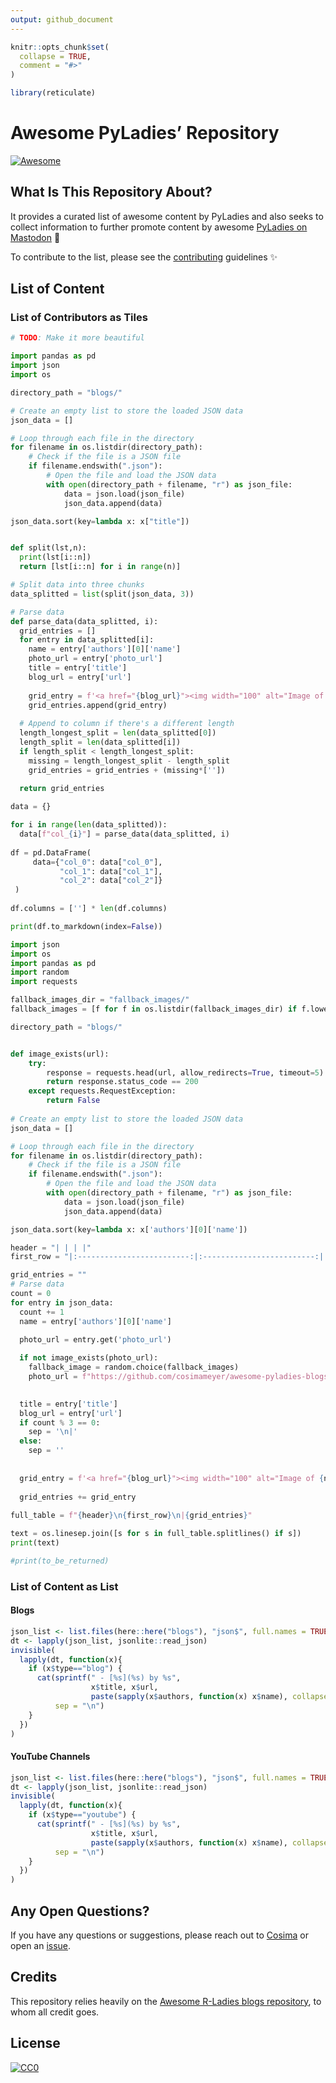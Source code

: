 ```yaml
---
output: github_document
---
```


<!-- README.md is generated from README.Rmd. Please edit that file -->

```r
knitr::opts_chunk$set(
  collapse = TRUE,
  comment = "#>"
) 

library(reticulate)
```


# Awesome PyLadies' Repository  
<!-- badges: start -->
[![Awesome](https://awesome.re/badge.svg)](https://awesome.re)
<!-- badges: end -->

## What Is This Repository About? 

It provides a curated list of awesome content by PyLadies and also seeks to collect information to further promote content by awesome [PyLadies on Mastodon](https://botsin.space/@pyladies_bot) 🤖

To contribute to the list, please see the [contributing](CONTRIBUTING.md) guidelines ✨


## List of Content

<!-- Created by accessing the json files in [blogs/](blogs/).-->

### List of Contributors as Tiles 
```python
# TODO: Make it more beautiful 

import pandas as pd
import json
import os

directory_path = "blogs/"

# Create an empty list to store the loaded JSON data
json_data = []

# Loop through each file in the directory
for filename in os.listdir(directory_path):
    # Check if the file is a JSON file
    if filename.endswith(".json"):
        # Open the file and load the JSON data
        with open(directory_path + filename, "r") as json_file:
            data = json.load(json_file)
            json_data.append(data)

json_data.sort(key=lambda x: x["title"])


def split(lst,n):
  print(lst[i::n])
  return [lst[i::n] for i in range(n)]

# Split data into three chunks
data_splitted = list(split(json_data, 3))

# Parse data
def parse_data(data_splitted, i):
  grid_entries = []
  for entry in data_splitted[i]:
    name = entry['authors'][0]['name']
    photo_url = entry['photo_url']
    title = entry['title']
    blog_url = entry['url']
    
    grid_entry = f'<a href="{blog_url}"><img width="100" alt="Image of {name}" src="{photo_url}"><br/></a><span class="caption">{name}</span>'
    grid_entries.append(grid_entry)
  
  # Append to column if there's a different length
  length_longest_split = len(data_splitted[0])
  length_split = len(data_splitted[i])
  if length_split < length_longest_split:
    missing = length_longest_split - length_split
    grid_entries = grid_entries + (missing*[''])
    
  return grid_entries

data = {}

for i in range(len(data_splitted)):
  data[f"col_{i}"] = parse_data(data_splitted, i)
  
df = pd.DataFrame(
     data={"col_0": data["col_0"], 
           "col_1": data["col_1"],
           "col_2": data["col_2"]}
 )
 
df.columns = [''] * len(df.columns)

print(df.to_markdown(index=False))
```

```python
import json
import os
import pandas as pd
import random
import requests

fallback_images_dir = "fallback_images/"
fallback_images = [f for f in os.listdir(fallback_images_dir) if f.lower().endswith(('.png', '.jpg', '.jpeg', '.gif'))]

directory_path = "blogs/"


def image_exists(url):
    try:
        response = requests.head(url, allow_redirects=True, timeout=5)
        return response.status_code == 200
    except requests.RequestException:
        return False
      
# Create an empty list to store the loaded JSON data
json_data = []

# Loop through each file in the directory
for filename in os.listdir(directory_path):
    # Check if the file is a JSON file
    if filename.endswith(".json"):
        # Open the file and load the JSON data
        with open(directory_path + filename, "r") as json_file:
            data = json.load(json_file)
            json_data.append(data)

json_data.sort(key=lambda x: x['authors'][0]['name'])

header = "| | | |"
first_row = "|:-------------------------:|:-------------------------:|:-------------------------:|"

grid_entries = ""
# Parse data
count = 0
for entry in json_data:
  count += 1
  name = entry['authors'][0]['name']
  
  photo_url = entry.get('photo_url')

  if not image_exists(photo_url):
    fallback_image = random.choice(fallback_images)
    photo_url = f"https://github.com/cosimameyer/awesome-pyladies-blogs/raw/main/{fallback_images_dir}{fallback_image}"

    
  title = entry['title']
  blog_url = entry['url']
  if count % 3 == 0:
    sep = '\n|'
  else:
    sep = ''
    
  
  grid_entry = f'<a href="{blog_url}"><img width="100" alt="Image of {name}" src="{photo_url}"><br></a><span class="caption">{name}</span>|{sep}'
  
  grid_entries += grid_entry
  
full_table = f"{header}\n{first_row}\n|{grid_entries}"

text = os.linesep.join([s for s in full_table.splitlines() if s])
print(text)

#print(to_be_returned)

```


### List of Content as List

#### Blogs
```r

json_list <- list.files(here::here("blogs"), "json$", full.names = TRUE)
dt <- lapply(json_list, jsonlite::read_json)
invisible(
  lapply(dt, function(x){
    if (x$type=="blog") {
      cat(sprintf(" - [%s](%s) by %s", 
                  x$title, x$url,
                  paste(sapply(x$authors, function(x) x$name), collapse=", ")),
          sep = "\n")
    }
  })
)
```

#### YouTube Channels
```r

json_list <- list.files(here::here("blogs"), "json$", full.names = TRUE)
dt <- lapply(json_list, jsonlite::read_json)
invisible(
  lapply(dt, function(x){
    if (x$type=="youtube") {
      cat(sprintf(" - [%s](%s) by %s", 
                  x$title, x$url,
                  paste(sapply(x$authors, function(x) x$name), collapse=", ")),
          sep = "\n")
    }
  })
)
```

## Any Open Questions?

If you have any questions or suggestions, please reach out to [Cosima](https://linktr.ee/cosima_meyer) or open an [issue](https://github.com/cosimameyer/awesome-pyladies-blogs/issues/new/choose).

## Credits

This repository relies heavily on the [Awesome R-Ladies blogs repository](https://github.com/rladies/awesome-rladies-blogs), to whom all credit goes. 

## License

[![CC0](https://upload.wikimedia.org/wikipedia/commons/6/69/CC0_button.svg)](https://creativecommons.org/publicdomain/zero/1.0/)
